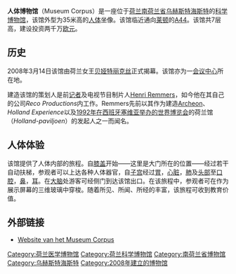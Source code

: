 {{Infobox Museum
 |name                 = Museum Corpus<br>人体博物馆
 |native_name          = 
 |image                = A44 Corpus.JPG
 |established          = 2008年3月14日
 |location             = {{NET}}[[南荷兰省|南荷兰省]][[乌赫斯特海斯特|乌赫斯特海斯特]]
 |type                 = [[科學博物館|科學博物館]]（[[人体解剖学|人体解剖学]]）
 |visitors             = 
 |director             = 
 |curator              = 
 |publictransit        = 
 |website              ={{url|http://www.corpus-experience.nl/}}
}}

'''人体博物馆'''（Museum Corpus）是一座位于[[荷兰|荷兰]][[南荷兰省|南荷兰省]][[乌赫斯特海斯特|乌赫斯特海斯特]]的[[科学博物馆|科学博物馆]]，该馆外型为35米高的[[人体解剖学|人体]]坐像。该馆临近通向[[莱顿|莱顿]]的[[44号高速公路|A44]]。该馆共7层高，建设投资两千万[[欧元|欧元]]。

==历史==
2008年3月14日该馆由荷兰女王[[贝娅特丽克丝_(荷兰)|贝娅特丽克丝]]正式揭幕。该馆亦为一[[会议中心|会议中心]]所在地。

建造该馆的策划人是前[[记者|记者]]及电视节目制片人[[Henri_Remmers|Henri Remmers]]，如今他在其自己的公司''Reco Productions''内工作。Remmers先前以其作为建造[[Archeon|Archeon]]、''Holland Experience''以及[[1992年世界博览会|1992年在西班牙塞维亚举办的世界博览会]]的荷兰馆（''Holland-paviljoen''）的发起人之一而闻名。

== 人体体验 ==
该馆提供了人体内部的旅程。自[[膝盖|膝盖]]开始——这里是大门所在的位置——经过若干自动扶梯，参观者可以上达各种人体器官，自[[子宫|子宫]]经过[[胃|胃]]，[[心脏|心脏]]，[[肺|肺]]及[[头部|头部]]至[[口腔|口腔]]，[[鼻|鼻]]，[[耳|耳]]。在[[大脑|大脑]]处游客可经侧门到达该馆出口。在该旅程中，参观者可在作为展示屏幕的三维玻璃中穿梭。随着所见、所闻、所经的丰富，该旅程可收到教育价值。

==外部链接==
*[http://www.corpus-experience.nl/index.php?language=nl Website van het Museum Corpus] {{Wayback|url=http://www.corpus-experience.nl/index.php?language=nl |date=20110228033802 }}
{{commonscat|Museum Corpus}}

{{coord|52|10|13|N|4|27|12|E|type:landmark_zoom:14_region:NL|display=title}}

[[Category:荷兰医学博物馆|Category:荷兰医学博物馆]]
[[Category:荷兰科学博物馆|Category:荷兰科学博物馆]]
[[Category:南荷兰省博物馆|Category:南荷兰省博物馆]]
[[Category:乌赫斯特海斯特|Category:乌赫斯特海斯特]]
[[Category:2008年建立的博物馆|Category:2008年建立的博物馆]]